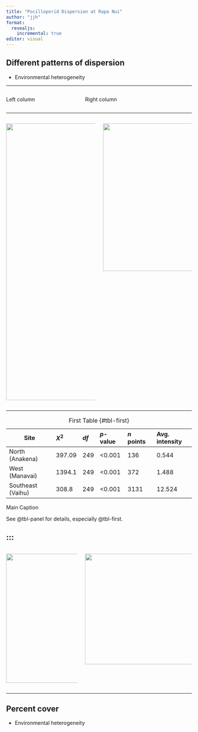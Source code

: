 ```yaml
---
title: "Pocilloporid Dispersion at Rapa Nui"
author: "jjh"
format: 
  revealjs:
    incremental: true
editor: visual
---
```


::: incremental
## Different patterns of dispersion {.smaller}

-   Environmental heterogeneity
:::

------------------------------------------------------------------------

::: columns
::: {.column width="40%"}
Left column
:::

::: {.column width="60%"}
Right column
:::
:::

------------------------------------------------------------------------

::: columns
::: {.column width="100%"}
![](rpn_ortho_trace_centroids.png){.absolute top="0" left="0" width="350" height="750"}
:::

::: {.column width="100%"}
![](rpn_quadrat_count.png){.absolute top="0" right="0" width="600" height="400"}
:::
:::

------------------------------------------------------------------------

::: {#tbl-panel layout-ncol="1"}
| Site              | $X^{2}$ | $df$ | $p$-value | $n$ points | Avg. intensity |
|-------------------|:--------|:-----|:----------|:-----------|:---------------|
| North (Anakena)   | 397.09  | 249  | \<0.001   | 136        | 0.544          |
| West (Manavai)    | 1394.1  | 249  | \<0.001   | 372        | 1.488          |
| Southeast (Vaihu) | 308.8   | 249  | \<0.001   | 3131       | 12.524         |

: First Table {#tbl-first}

Main Caption
:::

See @tbl-panel for details, especially @tbl-first.

## :::

::: columns
::: {.column width="40%"}
![](poci_size_hist.png){.absolute top="0" left="0" width="375" height="350"}
:::

::: {.column width="60%"}
![](rpn_poci_size_LAI.png){.absolute top="10" right="10" width="400" height="300"}
:::
:::

----

::: incremental
## Percent cover {.smaller}

-   Environmental heterogeneity
:::






























